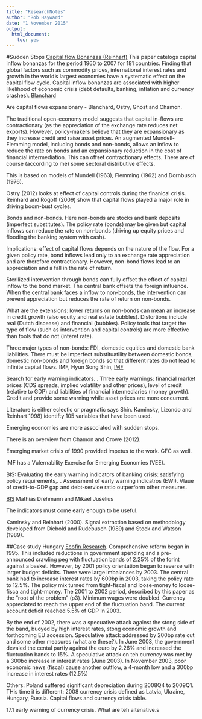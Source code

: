 ```yaml
---
title: "ResearchNotes"
author: "Rob Hayward"
date: "1 November 2015"
output: 
  html_document: 
    toc: yes
---
```


#Sudden Stops
[Capital flow Bonanzas (Reinhart)](http://econpapers.repec.org/paper/nbrnberwo/14321.htm)
This paper catelogs capital inflow bonanzas for the period 1960 to 2007 for 181 countries. Finding that global factors such as commodity prices, international interest rates and growth in the world's largest economies have a systematic effect on the capital flow cycle. Capital inflow bonanzas are associated with higher likelihood of economic crisis (debt defaults, banking, inflation and currency crashes). 
[Blanchard](http://www.citeulike.org/pdf//user/RobHayward/article/13818723}{CitULike)

Are capital flows expansionary - Blanchard, Ostry, Ghost and Chamon. 

The traditional open-economy model suggests that capital in-flows are contractionary (as the appreciation of the exchange rate reduces net exports).  However, policy-makers believe that they are expansionary as they increase credit and raise asset prices.  An augmented Mundell-Flemming model, including bonds and non-bonds, allows an inflow to reduce the rate on bonds and an expansionary reduction in the cost of financial intermediation.  This can offset contractionary effects.  There are of course (according to me) some sectoral distributive effects. 

This is based on models of Mundell (1963), Flemming (1962) and Dornbusch (1976). 

Ostry (2012) looks at effect of capital controls during the finanical crisis. Reinhard and Rogoff (2009) show that capital flows played a major role in driving boom-bust cycles. 

Bonds and non-bonds.  Here non-bonds are stocks and bank deposits (imperfect substitutes).  The policy rate (bonds) may be given but capital inflows can reduce the rate on non-bonds (driving up equity prices and flooding the banking system with cash).   

Implications:  effect of capital flows depends on the nature of the flow.  For a given policy rate, bond inflows lead only to an exchange rate appreciation and are therefore contractionary.  However, non-bond flows lead to an appreciation and a fall in the rate of return. 

Sterilized intervention through bonds can fully offset the effect of capital inflow to the bond market. The central bank offsets the foreign influence. When the central bank faces a inflow to non-bonds, the intervention can prevent appreciation but reduces the rate of return on non-bonds. 

What are the extensions:  lower returns on non-bonds can mean an increase in credit growth (also equity and real estate bubbles).  Distortions include real (Dutch discease) and financial (bubbles). Policy tools that target the type of flow (such as intervention and capital controls) are more effective than tools that do not (interet rate). 

Three major types of non-bonds:  FDI, domestic equities and domestic bank liabilities. There must be imperfect substituatility between domestic bonds, domestic non-bonds and foreign bonds so that different rates do not lead to infinite capital flows. 
IMF, Hyun Song Shin, 
     [IMF](https://www.imf.org/external/pubs/ft/wp/2013/wp13258.pdf)

Search for early warning indicators.  . Three early warnings:  financial market prices (CDS spreads, implied volatility and other prices), level of credit (relative to GDP) and liabilities of financial intermediaries (money growth).  Credit and provide some warning while asset prices are more concurrent.

LIterature is either eclectic or pragmatic says Shin. Kaminsky, Lizondo and Reinhart 1998) identifty 105 variables that have been used. 

Emerging economies are more associated with sudden stops. 

There is an overview from Chamon and Crowe (2012).  

Emerging market crisis of 1990 provided impetus to the work. GFC as well. 

 IMF has a Vulernability Exercise for Emerging Economies (VEE). 

BIS: Evaluating the early warning indicators of banking crisis: satisfying policy requirements,. . Assessment of early warning indicatros (EWI).  Vlaue of credit-to-GDP gap and debt-service ratio outperform other measures. 

[BIS](http://www.bis.org/publ/work421.pdf)
Mathias Drehmann and Mikael Juselius

The indicators must come early enough to be useful.

Kaminsky and Reinhart (2000). Signal extraction based on methodology developed from Diebold and Rudebusch (1989) and Stock and Watson (1989). 

##Case study Hungary
[Ecofin Research](http://ec.europa.eu/economy_finance/publications/publication1409_en.pdf).  Comprehensive reform began in 1995.  This included reductions in government spending and a pre-announced crawling peg with fluctuation bands of 2.25\% of the forint against a basket. However, by 2001 policy orientation began to reverse with larger budget deficits.  There were large imbalances by 2003. The central bank had to increase interest rates by 600bp in 2003, taking the policy rate to 12.5\%.   The policy mix turned from tight-fiscal and loose-money to loose-fisca and tight-money. The 2001 to 2002 period, described by this paper as the "root of the problem" (p3).  Minimum wages were doubled. Currency appreciated to reach the upper end of the fluctuation band. The current account deficit reached 5.5\% of GDP In 2003. 

By the end of 2002, there was a specuative attack against the stong side of the band, buoyed by high interest rates, stong economic growth and forthcoming EU accession. Speculative attack addressed by 200bp rate cut and some other measures (what are these?).  In June 2003, the government devaled the cental partiy against the euro by 2.26% and increased the fluctuation bands to 15\%.  A speculative attack on teh currency was met by a 300bo increase in interest rates (June 2003). In November 2003, poor economic news (fiscal) cause another outflow, a 4-month low and a 300bp increase in interest rates (12.5\%)

Others:  Poland suffered significant depreciation during 2008Q4 to 2009Q1. 
THis time it is different:  2008 currency crisis defined as Latvia, Ukraine, Hungary, Russia. Capital flows and currency crisis table. 

17.1 early warning of currency crisis. What are teh altenative.s 